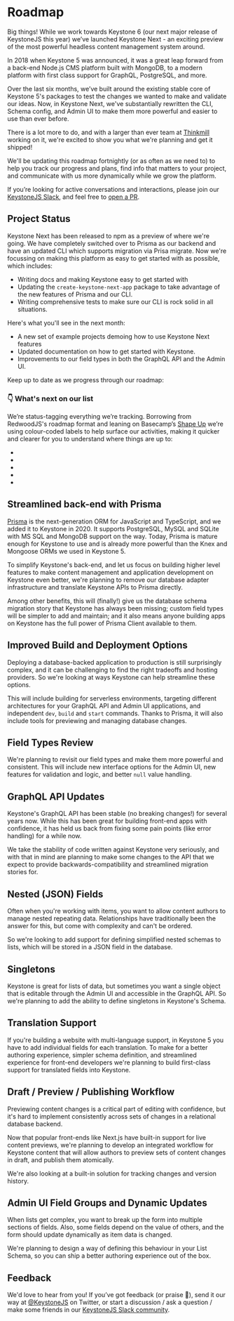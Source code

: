
# Roadmap

Big things! While we work towards Keystone 6 (our next major release of KeystoneJS this year) we’ve launched Keystone Next - an exciting preview of the most powerful headless content management system around.

In 2018 when Keystone 5 was announced, it was a great leap forward from a back-end Node.js CMS platform built with MongoDB, to a modern platform with first class support for GraphQL, PostgreSQL, and more.

Over the last six months, we’ve built around the existing stable core of Keystone 5's packages to test the changes we wanted to make and validate our ideas. Now, in Keystone Next, we've substantially rewritten the CLI, Schema config, and Admin UI to make them more powerful and easier to use than ever before.

There is a lot more to do, and with a larger than ever team at [Thinkmill](https://www.thinkmill.com.au) working on it, we're excited to show you what we're planning and get it shipped!

We'll be updating this roadmap fortnightly (or as often as we need to) to help you track our progress and plans, find info that matters to your project, and communicate with us more dynamically while we grow the platform.

If you’re looking for active conversations and interactions, please join our [KeystoneJS Slack](http://community.keystonejs.com), and feel free to [open a PR](https://github.com/keystonejs/keystone/pulls).

## Project Status

Keystone Next has been released to npm as a preview of where we're going.
We have completely switched over to Prisma as our backend and have an updated CLI which supports migration via Prisa migrate.
Now we're focussing on making this platform as easy to get started with as possible, which includes:

- Writing docs and making Keystone easy to get started with <Status look="makingItHappen" />
- Updating the `create-keystone-next-app` package to take advantage of the new features of Prisma and our CLI.
- Writing comprehensive tests to make sure our CLI is rock solid in all situations.

Here's what you'll see in the next month:

- A new set of example projects demoing how to use Keystone Next features
- Updated documentation on how to get started with Keystone.
- Improvements to our field types in both the GraphQL API and the Admin UI.

<SubscribeForm>
  <p>Keep up to date as we progress through our roadmap:</p>
</SubscribeForm>

### 👇 What's next on our list

We’re status-tagging everything we’re tracking. Borrowing from RedwoodJS's roadmap format and leaning on Basecamp’s [Shape Up](https://basecamp.com/shapeup/3.4-chapter-12#work-is-like-a-hill) we’re using colour-coded labels to help surface our activities, making it quicker and clearer for you to understand where things are up to:

- <Status look="notStarted" />
- <Status look="figuringItOut" />
- <Status look="theresAPlan" />
- <Status look="makingItHappen" />
- <Status look="cleaningUp" />

## Streamlined back-end with Prisma

<Status look="cleaningUp" />

[Prisma](https://www.prisma.io/) is the next-generation ORM for JavaScript and TypeScript, and we
added it to Keystone in 2020. It supports PostgreSQL, MySQL and SQLite with MS SQL and MongoDB
support on the way. Today, Prisma is mature enough for Keystone to use and is already more powerful
than the Knex and Mongoose ORMs we used in Keystone 5.

To simplify Keystone's back-end, and let us focus on building higher level features to make content
management and application development on Keystone even better, we're planning to remove our
database adapter infrastructure and translate Keystone APIs to Prisma directly.

Among other benefits, this will (finally!) give us the database schema migration story that Keystone
has always been missing; custom field types will be simpler to add and maintain; and it also means
anyone building apps on Keystone has the full power of Prisma Client available to them.

## Improved Build and Deployment Options

<Status look="cleaningUp" />

Deploying a database-backed application to production is still surprisingly complex, and it can be
challenging to find the right tradeoffs and hosting providers. So we're looking at ways Keystone can
help streamline these options.

This will include building for serverless environments, targeting different architectures for your
GraphQL API and Admin UI applications, and independent `dev`, `build` and `start` commands. Thanks
to Prisma, it will also include tools for previewing and managing database changes.

## Field Types Review

<Status look="theresAPlan" />

We're planning to revisit our field types and make them more powerful and consistent. This will
include new interface options for the Admin UI, new features for validation and logic, and better
`null` value handling.

## GraphQL API Updates

<Status look="figuringItOut" />

Keystone's GraphQL API has been stable (no breaking changes!) for several years now. While this has
been great for building front-end apps with confidence, it has held us back from fixing some pain
points (like error handling) for a while now.

We take the stability of code written against Keystone very seriously, and with that in mind are
planning to make some changes to the API that we expect to provide backwards-compatibility and
streamlined migration stories for.

## Nested (JSON) Fields

<Status look="notStarted" />

Often when you're working with items, you want to allow content authors to manage nested repeating
data. Relationships have traditionally been the answer for this, but come with complexity and can't
be ordered.

So we're looking to add support for defining simplified nested schemas to lists, which will be
stored in a JSON field in the database.

## Singletons

<Status look="notStarted" />

Keystone is great for lists of data, but sometimes you want a single object that is editable through
the Admin UI and accessible in the GraphQL API. So we're planning to add the ability to define
singletons in Keystone's Schema.

## Translation Support

<Status look="notStarted" />

If you're building a website with multi-language support, in Keystone 5 you have to add individual
fields for each translation. To make for a better authoring experience, simpler schema definition,
and streamlined experience for front-end developers we're planning to build first-class support for
translated fields into Keystone.

## Draft / Preview / Publishing Workflow

<Status look="notStarted" />

Previewing content changes is a critical part of editing with confidence, but it's hard to implement
consistently across sets of changes in a relational database backend.

Now that popular front-ends like Next.js have built-in support for live content previews, we're
planning to develop an integrated workflow for Keystone content that will allow authors to preview
sets of content changes in draft, and publish them atomically.

We're also looking at a built-in solution for tracking changes and version history.

## Admin UI Field Groups and Dynamic Updates

<Status look="notStarted" />

When lists get complex, you want to break up the form into multiple sections of fields. Also, some
fields depend on the value of others, and the form should update dynamically as item data is
changed.

We're planning to design a way of defining this behaviour in your List Schema, so you can ship a
better authoring experience out of the box.

## Feedback

We'd love to hear from you! If you’ve got feedback (or praise 🙌), send it our way at [@KeystoneJS](https://twitter.com/keystonejs) on Twitter, or start a discussion / ask a question / make some friends in our [KeystoneJS Slack community](http://community.keystonejs.com).

